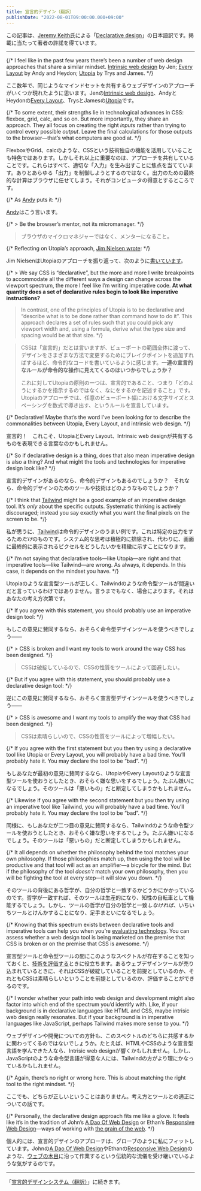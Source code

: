 ```yaml
---
title: 宣言的デザイン（翻訳）
publishDate: "2022-08-01T09:00:00.000+09:00"
---
```


この記事は、[Jeremy Keith](https://adactio.com/)氏による「[Declarative design](https://adactio.com/journal/18982)」の日本語訳です。掲載に当たって著者の許諾を得ています。

---

{/* I feel like in the past few years there’s been a number of web design approaches that share a similar mindset. [Intrinsic web design](https://www.youtube.com/watch?v=AMPKmh98XLY) by Jen; [Every Layout](https://every-layout.dev/) by Andy and Heydon; [Utopia](https://utopia.fyi/) by Trys and James. */}

ここ数年で、同じようなマインドセットを共有するウェブデザインのアプローチがいくつか現れたように思います。Jenの[Intrinsic web design](https://www.youtube.com/watch?v=AMPKmh98XLY)、AndyとHeydonの[Every Layout](https://every-layout.dev/)、TrysとJamesの[Utopia](https://utopia.fyi/)です。

{/* To some extent, their strengths lie in technological advances in CSS: flexbox, grid, calc, and so on. But more importantly, they share an approach. They all focus on creating the right _inputs_ rather than trying to control every possible _output_. Leave the final calculations for those outputs to the browser—that’s what computers are good at. */}

FlexboxやGrid、calcのような、CSSという技術独自の機能を活用していることも特色ではあります。しかしそれ以上に重要なのは、アプローチを共有していることです。これらはすべて、適切な「入力」を生み出すことに焦点を当てています。ありとあらゆる「出力」を制御しようとするのではなく。出力のための最終的な計算はブラウザに任せてしまう。それがコンピュータの得意とするところです。

{/* As [Andy](https://set.studio/) puts it: */}

[Andy](https://set.studio/)はこう言います。

{/* > Be the browser’s mentor, not its micromanager. */}

> ブラウザのマイクロマネジャーではなく、メンターになること。

{/* Reflecting on Utopia’s approach, [Jim Nielsen wrote](https://blog.jim-nielsen.com/2022/exerting-control-with-media-queries/): */}

Jim NielsenはUtopiaのアプローチを振り返って、次のように[書いています](https://blog.jim-nielsen.com/2022/exerting-control-with-media-queries/)。

{/* > We say CSS is “declarative”, but the more and more I write breakpoints to accommodate all the different ways a design can change across the viewport spectrum, the more I feel like I’m writing imperative code. **At what quantity does a set of declarative rules begin to look like imperative instructions?**
>
> In contrast, one of the principles of Utopia is to be declarative and “describe what is to be done rather than command how to do it”. This approach declares a set of rules such that you could pick any viewport width and, using a formula, derive what the type size and spacing would be at that size. */}

> CSSは「宣言的」だとは言いますが、ビューポートの範囲全体に渡って、デザインをさまざまな方法で変更するためにブレイクポイントを追加すればするほど、命令的なコードを書いているように感じます。**一連の宣言的なルールが命令的な操作に見えてくるのはいつからでしょうか？**
>
> これに対してUtopiaの原則の一つは、宣言的であること、つまり「どのようにするかを指示するのではなく、なにをするかを記述すること」です。Utopiaのアプローチでは、任意のビューポート幅における文字サイズとスペーシングを数式で導き出す、というルールを宣言しています。

{/* Declarative! Maybe that’s the word I’ve been looking for to describe the commonalities between Utopia, Every Layout, and intrinsic web design. */}

宣言的！　これこそ、UtopiaとEvery Layout、Intrinsic web designが共有するものを表現できる言葉なのかもしれません。

{/* So if declarative design is a thing, does that also mean imperative design is also a thing? And what might the tools and technologies for imperative design look like? */}

宣言的デザインがあるのなら、命令的デザインもあるのでしょうか？　それなら、命令的デザインのためのツールや技術はどのようなものでしょうか？

{/* I think that [Tailwind](https://tailwindcss.com/) might be a good example of an imperative design tool. It’s _only_ about the specific outputs. Systematic thinking is actively discouraged; instead you say exactly what you want the final pixels on the screen to be. */}

私が思うに、[Tailwind](https://tailwindcss.com/)は命令的デザインのうまい例です。これは特定の出力をするため*だけ*のものです。システム的な思考は積極的に排除され、代わりに、画面に最終的に表示されるピクセルをどうしたいかを精緻に示すことになります。

{/* I’m not saying that declarative tools—like Utopia—are right and that imperative tools—like Tailwind—are wrong. As always, it depends. In this case, it depends on the mindset you have. */}

Utopiaのような宣言型ツールが正しく、Tailwindのような命令型ツールが間違いだと言っているわけではありません。言うまでもなく、場合によります。それはあなたの考え方次第です。

{/* If you agree with this statement, you should probably use an imperative design tool: */}

もしこの意見に賛同するなら、おそらく命令型デザインツールを使うべきでしょう——

{/* > CSS is broken and I want my tools to work around the way CSS has been designed. */}

> CSSは破綻しているので、CSSの性質をツールによって回避したい。

{/* But if you agree with this statement, you should probably use a declarative design tool: */}

逆にこの意見に賛同するなら、おそらく宣言型デザインツールを使うべきでしょう——

{/* > CSS is awesome and I want my tools to amplify the way that CSS had been designed. */}

> CSSは素晴らしいので、CSSの性質をツールによって増幅したい。

{/* If you agree with the first statement but you then try using a declarative tool like Utopia or Every Layout, you will probably have a bad time. You’ll probably hate it. You may declare the tool to be “bad”. */}

もしあなたが最初の意見に賛同するなら、UtopiaやEvery Layoutのような宣言型ツールを使おうとしたとき、おそらく嫌な思いをするでしょう。たぶん嫌いになるでしょう。そのツールは「悪いもの」だと断定してしまうかもしれません。

{/* Likewise if you agree with the second statement but you then try using an imperative tool like Tailwind, you will probably have a bad time. You’ll probably hate it. You may declare the tool to be “bad”. */}

同様に、もしあなたが二つ目の意見に賛同するなら、Tailwindのような命令型ツールを使おうとしたとき、おそらく嫌な思いをするでしょう。たぶん嫌いになるでしょう。そのツールは「悪いもの」だと断定してしまうかもしれません。

{/* It all depends on whether the philosophy behind the tool matches your own philosophy. If those philosophies match up, then using the tool will be productive and that tool will act as an amplifier—a bicycle for the mind. But if the philosophy of the tool _doesn’t_ match your own philosophy, then you will be fighting the tool at every step—it will slow you down. */}

そのツールの背後にある哲学が、自分の哲学と一致するかどうかにかかっているのです。哲学が一致すれば、そのツールは生産的になり、知性の自転車として機能するでしょう。しかし、ツールの哲学が自分の哲学と一致*しなければ*、いちいちツールとけんかすることになり、足手まといになるでしょう。

{/* Knowing that this spectrum exists between declarative tools and imperative tools can help you when you’re [evaluating technology](https://adactio.com/articles/12839). You can assess whether a web design tool is being marketed on the premise that CSS is broken or on the premise that CSS is awesome. */}

宣言型ツールと命令型ツールの間にこのようなスペクトルが存在することを知っておくと、[技術を評価する](https://adactio.com/articles/12839)ときに役立ちます。あるウェブデザインツールが売り込まれているときに、それはCSSが破綻していることを前提としているのか、それともCSSは素晴らしいということを前提としているのか、評価することができるのです。

{/* I wonder whether your path into web design and development might also factor into which end of the spectrum you’d identify with. Like, if your background is in declarative languages like HTML and CSS, maybe intrisic web design really resonates. But if your background is in imperative languages like JavaScript, perhaps Tailwind makes more sense to you. */}

ウェブデザインや開発についての方針も、このスペクトルのどちらに共感するかに関わってくるのではないでしょうか。たとえば、HTMLやCSSのような宣言型言語を学んできた人なら、Intrisic web designが響くかもしれません。しかし、JavaScriptのような命令型言語が得意な人には、Tailwindの方がより理にかなっているかもしれません。

{/* Again, there’s no right or wrong here. This is about matching the right tool to the right mindset. */}

ここでも、どちらが正しいということはありません。考え方とツールとの適正についての話です。

{/* Personally, the declarative design approach fits me like a glove. It feels like it’s in the tradition of John’s [A Dao Of Web Design](https://alistapart.com/article/dao/) or Ethan’s [Responsive Web Design](https://alistapart.com/article/responsive-web-design/)—ways of working with [the grain of the web](https://frankchimero.com/blog/2015/the-webs-grain/). */}

個人的には、宣言的デザインのアプローチは、グローブのように私にフィットしています。Johnの[A Dao Of Web Design](https://alistapart.com/article/dao/)やEthanの[Responsive Web Design](https://alistapart.com/article/responsive-web-design/)のような、[ウェブの木目](https://frankchimero.com/blog/2015/the-webs-grain/)に沿って作業するという伝統的な流儀を受け継いでいるような気がするのです。

---

「[宣言的デザインシステム（翻訳）](/2022-08-01-declarative-design-system)」に続きます。
